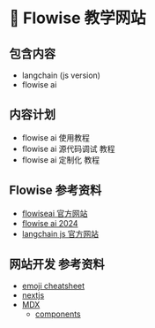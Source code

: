 # 🦄 Flowise 教学网站

## 包含内容

- langchain (js version)
- flowise ai

## 内容计划

- flowise ai 使用教程
- flowise ai 源代码调试 教程
- flowise ai 定制化 教程

## Flowise 参考资料

- [flowiseai 官方网站](https://docs.flowiseai.com/getting-started)
- [flowise ai 2024](https://www.youtube.com/playlist?list=PL4HikwTaYE0H7wBxhvQqxYcKOkZ4O3zXh)
- [langchain js 官方网站](https://js.langchain.com/docs/get_started/introduction)

## 网站开发 参考资料

- [emoji cheatsheet](https://github.com/ikatyang/emoji-cheat-sheet)
- [nextjs](https://nextjs.org/docs/getting-started/installation)
- [MDX](https://mdxjs.com/)
  - [components](https://mdxjs.com/table-of-components/)

